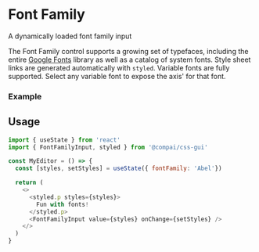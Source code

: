 

<Container>

# Font Family

<FirstParagraph>
  <p>
    A dynamically loaded font family input
   </p> 
</FirstParagraph>

The Font Family control supports a growing set of typefaces, including the entire
[Google Fonts](https://fonts.google.com) library as well as a catalog of system fonts. 
Style sheet links are
generated automatically with `styled`. Variable fonts are fully supported. Select any variable font to expose the axis' for that font.


### Example

<FontFamilyExample />

## Usage

```js
import { useState } from 'react'
import { FontFamilyInput, styled } from '@compai/css-gui'

const MyEditor = () => {
  const [styles, setStyles] = useState({ fontFamily: 'Abel'})

  return (
    <>
      <styled.p styles={styles}>
        Fun with fonts!
      </styled.p>
      <FontFamilyInput value={styles} onChange={setStyles} />
    </>
  )
}
```

</Container>
